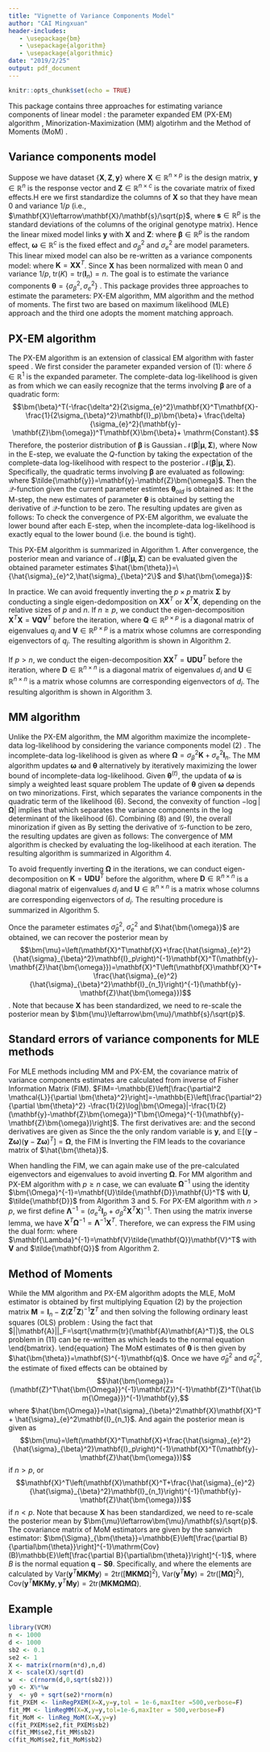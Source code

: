 ```yaml
---
title: "Vignette of Variance Components Model"
author: "CAI Mingxuan"
header-includes:
   - \usepackage{bm}
   - \usepackage{algorithm}
   - \usepackage{algorithmic}
date: "2019/2/25"
output: pdf_document
---
```


```r
knitr::opts_chunk$set(echo = TRUE)
```

\def\bfX {\mathbf{X}}
\def\bfy {\mathbf{y}}
\def\bfZ {\mathbf{Z}}
\def\bfK {\mathbf{K}}
\def\bfI {\mathbf{I}}
\def\bfs {\mathbf{s}}
\def\bfomega {\bm{\omega}}
\def\hbfomega {\hat{\bm{\omega}}}
\def\hbfomega {\hat{\bfomega}}
\def\sigb {\sigma_{\beta}^2}
\def\sige {\sigma_{e}^2}
\def\hsigb {\hat{\sigma}_{\beta}^2}
\def\hsige {\hat{\sigma}_{e}^2}
\def\bfbeta {\bm{\beta}}
\def\bftheta {\bm{\theta}}
\def\hbftheta {\hat{\bftheta}}
\def\bfthetaold {\bm{\theta}_{old}}
\def\bfSig {\bm{\Sigma}}
\def\bfmu {\bm{\mu}}
\def\tr {\mathrm{tr}}
\def\tbfy {\tilde{\bfy}}
\def\Var {\mathrm{Var}}
\def\bfomegat {\bfomega^{(t)}}
\def\siget {(\sigma_{e}^{(t)})^2}
\def\sigbt {(\sigma_{\beta}^{(t)})^2}
\def\bfOmega {\bm{\Omega}}
\def\hbfOmega {\hat{\bm{\Omega}}}
\def\bfOmegat {\bfOmega^{(t)}}
\def\bfM {\mathbf{M}}
\def\bfS {\mathbf{S}}
\def\bfq {\mathbf{q}}
\def\bfSigtheta {\bfSig_{\bftheta}}
\def\Cov {\mathrm{Cov}}
\def\bfU {\mathbf{U}}
\def\bfD {\mathbf{D}}
\def\tbfD {\tilde{\mathbf{D}}}
\def\td {\tilde{d}}
\def\bfV {\mathbf{V}}
\def\bfQ {\mathbf{Q}}
\def\tbfQ {\tilde{\mathbf{Q}}}
\def\tq {\tilde{q}}
\def\bfLam {\mathbf{\Lambda}}
\def\bbfZ {\bar{\mathbf{Z}}}
\def\bbfy {\bar{\bfy}}

This package contains three approaches for estimating variance components of linear model \cite{Jiang2016}: the parameter expanded EM (PX-EM) algorithm \cite{Liu1998,Foulley2000}, Minorization-Maximization (MM) algotirhm \cite{Zhou2018} and the Method of Moments (MoM) \cite{Wu2018}.

## Variance components model

Suppose we have dataset $\{\bfX,\bfZ,\bfy\}$ where $\bfX\in\mathbb{R}^{n\times p}$ is the design matrix, $\bfy\in\mathbb{R}^{n}$ is the response vector and $\bfZ\in\mathbb{R}^{n\times c}$ is the covariate matrix of fixed effects.H ere we first standardize the columns of $\bfX$ so that they have mean $0$ and variance $1/p$ (i.e., $\bfX\leftarrow\bfX/\bfs/\sqrt{p}$, where $\bfs\in\mathbb{R}^{p}$ is the standard deviations of the columns of the original genotype matrix). Hence the linear mixed model links $\bfy$ with $\bfX$ and $\bfZ$:
\begin{equation}
\bfy = \bfZ\bfomega+\bfX\bfbeta+\mathbf{e},\ \ \bfbeta\sim\mathcal{N}(0,\sigb\mathbf{I}_p),\ \  \mathbf{e}\sim\mathcal{N}(0,\sige\mathbf{I}_n),
\end{equation}
where $\bfbeta\in\mathbb{R}^p$ is the random effect, $\bfomega\in\mathbb{R}^{c}$ is the fixed effect and $\sigb$ and $\sige$ are model parameters. This linear mixed model can also be re-written as a variance components model:
\begin{equation}
\bfy = \mathcal{N}(\bfZ\bfomega,\sigb\bfK+\sige\mathbf{I}_n),
\end{equation}
where $\bfK=\bfX\bfX^T$. Since $\bfX$ has been normalized with mean $0$ and variance $1/p$, $\tr(K)=\tr(\mathbf{I}_n)=n$. The goal is to estimate the variance components $\bftheta=\{\sigb,\sige\}$ \cite{Jiang2016}. This package provides three approaches to estimate the parameters: PX-EM algorithm, MM algorithm and the method of moments. The first two are based on maximum likelihood (MLE) approach and the third one adopts the moment matching approach.


## PX-EM algorithm
The PX-EM algorithm is an extension of classical EM algorithm with faster speed \cite{Liu1998,Foulley2000}. We first consider the parameter expanded version of (1):
\begin{equation*}
\bfy = \bfZ\bfomega + \delta\bfX\bfbeta + \mathbf{e},
\end{equation*}
where $\delta\in\mathbb{R}^1$ is the expanded parameter. The complete-data log-likelihood is given as
\begin{align}
\begin{split}
&\mathcal{L}=\log \Pr(\bfy,\bfbeta|\bftheta;\bfZ,\bfX)\\
=&-\frac{n}{2}\log(2\pi\sige) - \frac{1}{2\sige}||\bfy-\bfZ\bfomega - \delta\bfX\bfbeta||^2\\
&-\frac{p}{2}\log(2\pi\sigb) - \frac{1}{2\sigb}||\bfbeta||^2,
\end{split}
\end{align}
from which we can easily recognize that the terms involving $\bfbeta$ are of a quadratic form:
$$\bfbeta^T(-\frac{\delta^2}{2\sige}\bfX^T\bfX-\frac{1}{2\sigb}\mathbf{I}_p)\bfbeta + \frac{\delta}{\sige}(\bfy-\bfZ\bfomega)^T\bfX\bfbeta + \mathrm{Constant}.$$
Therefore, the posterior distribution of $\bfbeta$ is Gaussian $\mathcal{N}(\bfbeta|\bfmu,\bfSig)$, where 
\begin{align}
\begin{split}
&\bfSig^{-1} = \frac{\delta^2}{\sige}\bfX^T\bfX + \frac{1}{\sigb}\mathbf{I}_p,\\
&\bfmu = (\frac{\delta^2}{\sige}\bfX^T\bfX + \frac{1}{\sigb}\mathbf{I}_p)^{-1}\frac{\delta}{\sige}\bfX^T(\bfy-\bfZ\bfomega).
\end{split}\nonumber
\end{align}
Now in the E-step, we evaluate the $Q$-function by taking the expectation of the complete-data log-likelihood with respect to the posterior $\mathcal{N}(\bfbeta|\bfmu,\bfSig)$. Specifically, the quadratic terms involving $\bfbeta$ are evaluated as following:
\begin{align}
\begin{split}
	\mathbb{E}[||\tbfy - \delta\bfX\bfbeta||^2] &= \mathbb{E}[\tbfy^T\tbfy - 2\delta\tbfy^T\bfX\bfbeta + \delta^2\bfbeta^T\bfX^T\bfX\bfbeta]\\
	&= \tbfy^T\tbfy - 2\delta\tbfy^T\bfX\bfmu + \delta^2\bfmu^T\bfX^T\bfX\bfmu + \delta^2\tr(\bfX^T\bfX\bfSig),\\
	\mathbb{E}[||\bfbeta||^2] &= \bfmu^T\bfmu + \tr(\bfSig),
\end{split}\nonumber
\end{align}
where $\tbfy=\bfy-\bfZ\bfomega$. Then the $\mathcal{Q}$-function given the current parameter estimtes $\bfthetaold$ is obtained as:
\begin{align}
\begin{split}
	\mathcal{Q}(\bftheta|\bfthetaold) =& -\frac{n}{2}\log(2\pi\sige) - \frac{p}{2}\log(2\pi\sigb)\\
	& - \frac{1}{2\sige}||\bfy-\bfZ\bfomega - \delta\bfX\bfmu||^2 - \frac{1}{2\sigb}\bfmu^T\bfmu\\
	& - \tr\left(\left(\frac{\delta^2}{2\sige}\bfX^T\bfX + \frac{1}{2\sigb}\mathbf{I}_{p}\right)\bfSig\right).
\end{split}
\end{align}
It the M-step, the new estimates of parameter $\bftheta$ is obtained by setting the derivative of $\mathcal{Q}$-function to be zero. The resulting updates are given as follows:
\begin{align}
\begin{split}
	\delta&= \frac{(\bfy-\bfZ\bfomega)^T\bfX\bfmu}{\bfmu^T\bfX^T\bfX\bfmu + \tr(\bfX^T\bfX\bfSig)},\\
	\bfomega&= (\bfZ^T\bfZ)^{-1}\bfZ^T(\bfy-\delta\bfX\bfmu),\\
	\sige&= \frac{1}{n}[||\bfy-\bfZ\bfomega - \delta\bfX\bfmu||^2+\delta^2\tr(\bfX^T\bfX\bfSig)],\\
	\sigb&= \frac{1}{p}[\bfmu^T\bfmu + \tr(\bfSig)].
\end{split}\nonumber
\end{align}
To check the convergence of PX-EM algorithm, we evaluate the lower bound after each E-step, when the incomplete-data log-likelihood is exactly equal to the lower bound (i.e. the bound is tight).

This PX-EM algorithm is summarized in Algorithm 1. After convergence, the posterior mean and variance of $\mathcal{N}(\bfbeta|\bfmu,\bfSig)$ can be evaluated given the obtained parameter estimates $\hbftheta=\{\hsige,\hsigb\}$ and $\hbfomega$:
\begin{align}
\begin{split}
	&\bfSig^{-1} = \frac{1}{\hsige}\bfX^T\bfX+\frac{1}{\hsigb}\mathbf{I}_{p},\\
	&\bfmu = \left(\frac{1}{\hsige}\bfX^T\bfX+\frac{1}{\hsigb}\mathbf{I}_{p}\right)^{-1}\frac{1}{\hsige}\bfX^T(\bfy-\bfZ\hbfomega).
\end{split}
\end{align}


\begin{algorithm}
\caption{PX-EM algorithm for model (1)}
\begin{algorithmic}
\STATE {Initialization: Parameters are initialized by setting $\bfomega=(\bfZ^T\bfZ)^{-1}\bfZ^T\bfy$, $\sige=\sigb=\Var(y-\bfZ\bfomega)/2$}.
\REPEAT 
\STATE \textbf{E-step:} At the $t$-th iteration, evaluate the posterior $\mathcal{N}(\bfbeta|\bfmu,\bfSig)$ given the current parameter estimates $\bftheta^{(t)}=\{\siget,\sigbt\}$, $\bfomegat$ and set $\delta^{(t)}=1$: 
\begin{align}
\begin{split}
\bfSig^{-1} &= \frac{(\delta^{(t)})^{2}}{\siget}\bfX^T\bfX+\frac{1}{\sigbt}\mathbf{I}_{p},\\
\bfmu &= \left(\frac{(\delta^{(t)})^{2}}{\siget}\bfX^T\bfX+\frac{1}{\sigbt}\mathbf{I}_{p}\right)^{-1}\frac{(\delta^{(t)})^{2}}{\siget}\bfX^T(\bfy-\bfZ\bfomegat),\\
ELBO^{(t)} &= \mathcal{Q}(\bftheta^{(t)}) + \frac{1}{2}\log|2\pi\bfSig|,\mathrm{\ where\ \mathcal{Q}\ is\ defined\ in\ Equation (4).}
\end{split}\nonumber
\end{align}
\STATE \textbf{M-step:} Update the model parameters by 
\begin{align}
\begin{split}
	\delta^{(t+1)}&= \frac{(\bfy-\bfZ\bfomegat)^T\bfX\bfmu}{\bfmu^T\bfX^T\bfX\bfmu + \tr(\bfX^T\bfX\bfSig)},\\
	\bfomega^{(t+1)}&= (\bfZ^T\bfZ)^{-1}\bfZ^T(\bfy-\delta\bfX\bfmu),\\
	(\sigma_{e}^{(t+1)})^2&= \frac{1}{n_r}[||\bfy-\bfZ\bfomegat - \delta\bfX\bfmu||^2+\delta^2\tr(\bfX^T\bfX\bfSig)],\\
	(\sigma_{\beta}^{(t+1)})^2&= \frac{1}{p}[\bfmu^T\bfmu + \tr(\bfSig)].
\end{split}\nonumber
\end{align}
\STATE \textbf{Reduction-step:} Rescale $(\sigma_{\beta}^{(t+1)})^2=(\delta^{(t+1)})^2(\sigma_{\beta}^{(t+1)})^2$ and reset $\delta^{(t+1)}=1$.
\UNTIL{the incomplete-data log-likelihood ($ELBO^{(t)}$) stop increasing or maximum iteration reached}
\end{algorithmic}
\end{algorithm}

In practice. We can avoid frequently inverting the $p\times p$ matrix $\bfSig$ by conducting a single eigen-dedomposition on $\bfX\bfX^T$ or $\bfX^T\bfX$, depending on the relative sizes of $p$ and $n$. If $n\geq p$, we conduct the eigen-decomposition $\bfX^T\bfX=\bfV\bfQ\bfV^T$ before the iteration, where $\bfQ\in\mathbb{R}^{p\times p}$ is a diagonal matrix of eigenvalues $q_j$ and $\bfV\in\mathbb{R}^{p\times p}$ is a matrix whose columns are corresponding eigenvectors of $q_j$. The resulting algorithm is shown in Algorithm 2.

\begin{algorithm}
\caption{PX-EM algorithm for model (1) when $n\geq p$}
\begin{algorithmic}
\STATE {Initialization: $\bfomega=(\bfZ^T\bfZ)^{-1}\bfZ^T\bfy$, $\sige=\sigb=\Var(y-\bfZ\bfomega)/2$; conduct eigen-deomposition $\bfX^T\bfX=\bfV\bfQ\bfV^T$}.
\REPEAT 
\STATE \textbf{E-step:} At the $t$-th iteration, evaluate the posterior $\mathcal{N}(\bfbeta|\bfmu,\bfSig)$ given the current parameter estimates $\bftheta^{(t)}=\{\siget,\sigbt\}$, $\bfomegat$ and set $\delta^{(t)}=1$: 
\begin{align}
\begin{split}
\tq_j& = q_j/\siget + 1/\sigbt,\ \mathrm{diag}(\tbfQ)=\tq=[\tq_1,...\tq_p]\\
\bfmu &= \frac{1}{\siget}\bfV[\bfV^T\bfX^T(\bfy-\bfZ\bfomegat)\odot1/\tq]\\
ELBO^{(t)} &= -\frac{n}{2}\log(2\pi\siget) - \frac{p}{2}\log(2\pi\sigbt) - \frac{1}{2\siget}||\bfy-\bfZ\bfomegat - \delta\bfX\bfmu||^2\\
	& - \frac{1}{2\sigbt}\bfmu^T\bfmu - \frac{1}{2}\sum_j^p\log\tq_j.
\end{split}\nonumber
\end{align}
\STATE \textbf{M-step:} Update the model parameters by 
\begin{align}
\begin{split}
	\delta^{(t+1)}&= \frac{(\bfy-\bfZ\bfomegat)^T\bfX\bfmu}{\bfmu^T\bfX^T\bfX\bfmu + \sum_j^pq_j/\tq_j},\\
	\bfomega^{(t+1)}&= (\bfZ^T\bfZ)^{-1}\bfZ^T(\bfy-\delta\bfX\bfmu),\\
	(\sigma_{e}^{(t+1)})^2&= \frac{1}{n_r}[||\bfy-\bfZ\bfomegat - \delta\bfX\bfmu||^2+\delta^2\sum_j^pq_j/\tq_j],\\
	(\sigma_{\beta}^{(t+1)})^2&= \frac{1}{p}[\bfmu^T\bfmu + \sum_j^p1/\tq_j].
\end{split}\nonumber
\end{align}
\STATE \textbf{Reduction-step:} Rescale $(\sigma_{\beta}^{(t+1)})^2=(\delta^{(t+1)})^2(\sigma_{\beta}^{(t+1)})^2$ and reset $\delta^{(t+1)}=1$.
\UNTIL{the incomplete-data log-likelihood ($ELBO^{(t)}$) stop increasing or maximum iteration reached}
\end{algorithmic}
\end{algorithm}

If $p> n$, we conduct the eigen-decomposition $\bfX\bfX^T=\bfU\bfD\bfU^T$ before the iteration, where $\bfD\in\mathbb{R}^{n\times n}$ is a diagonal matrix of eigenvalues $d_i$ and $\bfU\in\mathbb{R}^{n\times n}$ is a matrix whose columns are corresponding eigenvectors of $d_i$. The resulting algorithm is shown in Algorithm 3.

\begin{algorithm}
\caption{PX-EM algorithm for model (1) when $p> n$}
\begin{algorithmic}
\STATE {Initialization: $\bfomega=(\bfZ^T\bfZ)^{-1}\bfZ^T\bfy$, $\sige=\sigb=\Var(y-\bfZ\bfomega)/2$; conduct eigen-deomposition $\bfX\bfX^T=\bfU\bfD\bfU^T$}.
\REPEAT 
\STATE \textbf{E-step:} At the $t$-th iteration, evaluate the posterior $\mathcal{N}(\bfbeta|\bfmu,\bfSig)$ given the current parameter estimates $\bftheta^{(t)}=\{\siget,\sigbt\}$, $\bfomegat$ and set $\delta^{(t)}=1$: 
\begin{align}
\begin{split}
\td_i& = d_i/\siget + 1/\sigbt,\ \mathrm{diag}(\tbfD)=\td=[\td_i,...\td_n]\\
\bfmu &= \frac{1}{\siget}\bfX^T\bfU[\bfU^T(\bfy-\bfZ\bfomegat)\odot1/\td]\\
ELBO^{(t)} &= -\frac{n}{2}\log(2\pi\siget) - \frac{p}{2}\log(2\pi\sigbt) - \frac{1}{2\siget}||\bfy-\bfZ\bfomegat - \delta\bfX\bfmu||^2\\
	& - \frac{1}{2\sigbt}\bfmu^T\bfmu - \frac{1}{2}\sum_i^n\log\td_i + \frac{p-n}{2}\log\sigbt.
\end{split}\nonumber
\end{align}
\STATE \textbf{M-step:} Update the model parameters by 
\begin{align}
\begin{split}
	\delta^{(t+1)}&= \frac{(\bfy-\bfZ\bfomegat)^T\bfX\bfmu}{\bfmu^T\bfX^T\bfX\bfmu + \sum_i^nd_i/\td_i},\\
	\bfomega^{(t+1)}&= (\bfZ^T\bfZ)^{-1}\bfZ^T(\bfy-\delta\bfX\bfmu),\\
	(\sigma_{e}^{(t+1)})^2&= \frac{1}{n_r}[||\bfy-\bfZ\bfomegat - \delta\bfX\bfmu||^2+\delta^2\sum_i^nd_i/\td_i],\\
	(\sigma_{\beta}^{(t+1)})^2&= \frac{1}{p}[\bfmu^T\bfmu + \sum_i^n1/\td_i + (n-p)\sigbt].
\end{split}\nonumber
\end{align}
\STATE \textbf{Reduction-step:} Rescale $(\sigma_{\beta}^{(t+1)})^2=(\delta^{(t+1)})^2(\sigma_{\beta}^{(t+1)})^2$ and reset $\delta^{(t+1)}=1$.
\UNTIL{the incomplete-data log-likelihood ($ELBO^{(t)}$) stop increasing or maximum iteration reached}
\end{algorithmic}
\end{algorithm}

## MM algorithm
Unlike the PX-EM algorithm, the MM algorithm maximize the incomplete-data log-likelihood by considering the variance components model (2) \cite{Zhou2018}. The incomplete-data log-likelihood is given as
\begin{equation}
\log\Pr(\bfy|\bftheta;\bfZ,\bfK)=-\frac{1}{2}\log|\bfOmega| - \frac{1}{2}(\bfy-\bfZ\bfomega)^T\bfOmega(\bfy-\bfZ\bfomega),
\end{equation}
where $\bfOmega=\sigb\bfK+\sige\mathbf{I}_n$. The MM algorithm updates $\bfomega$ and $\bftheta$ alternatively by iteratively maximizing the lower bound of incomplete-data log-likelihood. Given $\bftheta^{(t)}$, the updata of $\bfomega$ is simply a weighted least square problem
\begin{equation}
\bfomegat = (\bfZ^T(\bfOmegat)^{-1}\bfZ)^{-1}\bfZ^T(\bfOmega^{(t)})^{-1}\bfy.
\end{equation}
The update of $\bftheta$ given $\bfomega$ depends on two minorizations. First, 
\begin{equation}
-(\bfy-\bfZ\bfomega)^T(\bfOmegat)^{-1}(\frac{(\sigma_{\beta}^{(t)})^4}{\sigb}\bfK+\frac{(\sigma_{e}^{(t)})^4}{\sige})(\bfOmegat)^{-1}(\bfy-\bfZ\bfomega)\leq - \frac{1}{2}(\bfy-\bfZ\bfomega)^T\bfOmega(\bfy-\bfZ\bfomega),
\end{equation}
which separates the variance components in the quadratic term of the likelihood (6). Second, the convexity of function $-\log|\bfOmega|$ implies that
\begin{equation}
-\log|\bfOmegat| - \tr((\bfOmegat)^{-1}(\bfOmega-\bfOmegat))\leq-\frac{1}{2}\log|\bfOmega|,
\end{equation}
which separates the variance components in the log determinant of the likelihood (6). Combining (8) and (9), the overall minorization if given as
\begin{align}
\begin{split}
&\mathcal{G}(\bftheta|\bfthetaold)\\
=& - \log|\bfOmegat|-\frac{1}{2}\tr((\bfOmegat)^{-1}\bfOmega) - \frac{1}{2}(\bfy-\bfZ\bfomegat)^T(\bfOmegat)^{-1}(\frac{(\sigma_{\beta}^{(t)})^4}{\sigb}\bfK+\frac{(\sigma_{e}^{(t)})^4}{\sige})(\bfOmegat)^{-1}(\bfy-\bfZ\bfomegat)\\
=&- \log|\bfOmegat|-\frac{\sigb}{2}\tr((\bfOmegat)^{-1}\bfK) - \frac{1}{2}\frac{(\sigma_{\beta}^{(t)})^4}{\sigb}(\bfy-\bfZ\bfomegat)^T(\bfOmegat)^{-1}\bfK(\bfOmegat)^{-1}(\bfy-\bfZ\bfomegat) \\
& -\frac{\sige}{2}\tr((\bfOmegat)^{-1}) - \frac{1}{2}\frac{(\sigma_{e}^{(t)})^4}{\sige}(\bfy-\bfZ\bfomegat)^T(\bfOmegat)^{-2}(\bfy-\bfZ\bfomegat).
\end{split}
\end{align}
By setting the derivative of $\mathcal{G}$-function to be zero, the resulting updates are given as follows:
\begin{align}
\begin{split}
(\sigma_{\beta}^{(t+1)})^2 &= \sigbt\sqrt{\frac{(\bfy-\bfZ\bfomegat)^T(\bfOmegat)^{-1}\bfK(\bfOmegat)^{-1}(\bfy-\bfZ\bfomegat)}{\tr((\bfOmegat)^{-1}\bfK)}}\\
(\sigma_e^{(t+1)})^2 &= \siget\sqrt{\frac{(\bfy-\bfZ\bfomegat)^T(\bfOmegat)^{-2}(\bfy-\bfZ\bfomegat)}{\tr((\bfOmegat)^{-1})}}.
\end{split}\nonumber
\end{align}
The convergence of MM algorithm is checked by evaluating the log-likelihood at each iteration. The resulting algorithm is summarized in Algorithm 4.

\begin{algorithm}
\caption{MM algorithm for model (2)}
\begin{algorithmic}
\STATE {Initialization: Parameters are initialized by setting $\bfomega=(\bfZ^T\bfZ)^{-1}\bfZ^T\bfy$, $\sige=\sigb=\Var(y-\bfZ\bfomega)/2$}.
\REPEAT 
\STATE 
\begin{align}
\begin{split}
\bfOmegat &= (\sigma_{\beta}^{(t)})^2\bfK+(\sigma_e^{(t+1)})^2\mathbf{I}_n,\\
\bfomegat &= (\bfZ^T(\bfOmegat)^{-1}\bfZ)^{-1}\bfZ^T(\bfOmega^{(t)})^{-1}\bfy,\\
\mathrm{evaluate}&\ \mathcal{L}^{(t)}(\bfOmegat,\bfomegat)\ \mathrm{from\ Equation\ (6)}, \\
(\sigma_{\beta}^{(t+1)})^2 &= \sigbt\sqrt{\frac{(\bfy-\bfZ\bfomegat)^T(\bfOmegat)^{-1}\bfK(\bfOmegat)^{-1}(\bfy-\bfZ\bfomegat)}{\tr((\bfOmegat)^{-1}\bfK)}},\\
(\sigma_e^{(t+1)})^2 &= \siget\sqrt{\frac{(\bfy-\bfZ\bfomegat)^T(\bfOmegat)^{-2}(\bfy-\bfZ\bfomegat)}{\tr((\bfOmegat)^{-1})}}.
\end{split}\nonumber
\end{align}
\UNTIL{the incomplete-data log-likelihood ($\mathcal{L}^{(t)}$) stop increasing or maximum iteration reached}
\end{algorithmic}
\end{algorithm}

To avoid frequently inverting $\bfOmega$ in the iterations, we can conduct eigen-decomposition on $\bfK=\bfU\bfD\bfU^T$ before the algorithm, where $\bfD\in\mathbb{R}^{n\times n}$ is a diagonal matrix of eigenvalues $d_i$ and $\bfU\in\mathbb{R}^{n\times n}$ is a matrix whose columns are corresponding eigenvectors of $d_i$. The resulting procedure is summarized in Algorithm 5.

Once the parameter estimates $\hsigb$, $\hsige$ and $\hbfomega$ are obtained, we can recover the posterior mean by$$\bfmu=\left(\bfX^T\bfX+\frac{\hsige}{\hsigb}\bfI_p\right)^{-1}\bfX^T(\bfy-\bfZ\hbfomega)=\bfX^T\left(\bfX\bfX^T+\frac{\hsige}{\hsigb}\bfI_{n_1}\right)^{-1}(\bfy-\bfZ\hbfomega)$$. Note that because $\bfX$ has been standardized, we need to re-scale the posterior mean by $\bfmu\leftarrow\bfmu/\bfs/\sqrt{p}$.

\begin{algorithm}
\caption{Efficient MM algorithm for model (2)}
\begin{algorithmic}
\STATE {Initialization: $\bfK=\bfU\bfD\bfU^T$, $\bbfZ=\bfU^T\bfZ$, $\bbfy=\bfU^T\bfy$, $\bfomega=(\bbfZ^T\bbfZ)^{-1}\bbfZ^T\bbfy$, $\sige=\sigb=\Var(y-\bfZ\bfomega)/2$}.
\REPEAT 
\STATE 
\begin{align}
\begin{split}
\td_i& = d_i/\siget + 1/\sigbt,\ \mathrm{diag}(\tbfD)=\td=[\td_i,...\td_n]\\
\bfomegat &= (\bbfZ^T\tbfD\bbfZ)^{-1}\bbfZ^T(\bbfy\odot\td),\\
\mathcal{L}^{(t)}(\bfOmegat,\bfomegat) &= -\frac{1}{2}\sum_i^n\log\td_i-\frac{n}{2}\log\sigb-\frac{n}{2}\log\sige-\frac{n}{2}\log 2\pi - \frac{1}{2}\sum_i^n[(\bbfy_i-\bbfZ_i^T\bfomegat)^2/\td_i]\\
(\sigma_{\beta}^{(t+1)})^2 &= \frac{\sigma_\beta^{(t)}}{\sigma_e^{(t)}}\sqrt{\frac{\sum_i^n[(\bbfy_i-\bbfZ_i^T\bfomegat)^2d_i/\td_i^2]}{\sum_i^nd_i/\td_i}},\\
(\sigma_e^{(t+1)})^2 &= \frac{\sigma_e^{(t)}}{\sigma_\beta^{(t)}}\sqrt{\frac{\sum_i^n[(\bbfy_i-\bbfZ_i^T\bfomegat)^2/\td_i^2]}{\sum_i^n1/\td_i}}.
\end{split}\nonumber
\end{align}
\UNTIL{the incomplete-data log-likelihood ($\mathcal{L}^{(t)}$) stop increasing or maximum iteration reached}
\end{algorithmic}
\end{algorithm}

## Standard errors of variance components for MLE methods
For MLE methods including MM and PX-EM, the covariance matrix of variance components estimates are calculated from inverse of Fisher Information Matrix (FIM). $FIM=-\mathbb{E}\left[\frac{\partial^2 \mathcal{L}}{\partial \bftheta^2}\right]=-\mathbb{E}\left[\frac{\partial^2}{\partial \bftheta^2} -\frac{1}{2}\log|\bfOmega|-\frac{1}{2}(\bfy-\bfZ\bfomega)^T\bfOmega^{-1}(\bfy-\bfZ\bfomega)\right]$. The first derivatives are: 
\begin{align}
\begin{split}
\frac{\partial\mathcal{L}}{\partial\sigma_g^2}&=\frac{1}{2}\tr\left[-\bfOmega^{-1}\bfK+(\bfy-\bfZ\bfomega)^T\bfOmega^{-1}\bfK\bfOmega^{-1}(\bfy-\bfZ\bfomega)\right],\\
\frac{\partial\mathcal{L}}{\partial\sigma_e^2}&=\frac{1}{2}\tr\left[-\bfOmega^{-1}+(\bfy-\bfZ\bfomega)^T\bfOmega^{-2}(\bfy-\bfZ\bfomega)\right];
\end{split}\nonumber
\end{align}
and the second derivatives are given as
\begin{align}
\begin{split}
\frac{\partial^2\mathcal{L}}{\partial(\sigma_g^2)^2}&=\frac{1}{2}\tr\left[(\bfOmega^{-1}\bfK)^2-2(\bfOmega^{-1}\bfK)^2\bfOmega^{-1}(\bfy-\bfZ\bfomega)(\bfy-\bfZ\bfomega)^T\right],\\
\frac{\partial^2\mathcal{L}}{\partial(\sigma_e^2)^2}&=\frac{1}{2}\tr\left[\bfOmega^{-2}-2\bfOmega^{-3}(\bfy-\bfZ\bfomega)(\bfy-\bfZ\bfomega)^T\right],\\
\frac{\partial^2\mathcal{L}}{\partial\sigma_g^2\partial\sigma_e^2}&=\frac{1}{2}\tr\left[\bfOmega^{-1}\bfK\bfOmega^{-1}-(\bfOmega^{-1}\bfK\bfOmega^{-2}+\bfOmega^{-2}\bfK\bfOmega^{-1})(\bfy-\bfZ\bfomega)(\bfy-\bfZ\bfomega)^T\right].
\end{split}\nonumber
\end{align}
Since the the only random variable is $\bfy$, and $\mathbb{E}[(\bfy-\bfZ\bfomega)(\bfy-\bfZ\bfomega)^T]=\bfOmega$, the FIM is 
\begin{align}
\begin{split}
FIM=&-\frac{1}{2}\begin{bmatrix} \tr[(\bfOmega^{-1}\bfK)^2]-2\tr[(\bfOmega^{-1}\bfK)^2] & \tr(\bfOmega^{-1}\bfK\bfOmega^{-1})-2\tr(\bfOmega^{-1}\bfK\bfOmega^{-1})\\ \cdot & \tr[\bfOmega^{-2}]-2\tr[\bfOmega^{-2}] \end{bmatrix}\\
=&\frac{1}{2}\begin{bmatrix} \tr[(\bfOmega^{-1}\bfK)^2] & \tr(\bfOmega^{-1}\bfK\bfOmega^{-1})\\ \cdot & \tr[\bfOmega^{-2}] \end{bmatrix}.
\end{split}\nonumber
\end{align}
Inverting the FIM leads to the covariance matrix of $\hbftheta$.

When handling the FIM, we can again make use of the pre-calculated eigenvectors and eigenvalues to avoid inverting $\bfOmega$. For MM algorithm and PX-EM algorithm with $p\geq n$ case, we can evaluate $\bfOmega^{-1}$ using the identity $\bfOmega^{-1}=\bfU\tbfD\bfU^T$ with $\bfU$, $\tbfD$ from Algorithm 3 and 5. For PX-EM algorithm with $n>p$, we first define $\bfLam^{-1}=(\sige\mathbf{I}_p + \sigb\bfX^T\bfX)^{-1}$. Then using the matrix inverse lemma, we have $\bfX^T\bfOmega^{-1}=\bfLam^{-1}\bfX^T$. Therefore, we can express the FIM using the dual form:
\begin{align}
\begin{split}
  \tr[(\bfOmega^{-1}\bfK)^2]=&\tr(\bfOmega^{-1}\bfX\bfX^T\bfOmega^{-1}\bfX\bfX^T)=\tr(\bfLam^{-1}\bfX^T\bfX\bfLam^{-1}\bfX^T\bfX)\\
  \tr[\bfOmega^{-1}\bfK\bfOmega^{-1}]=&\tr[\bfOmega^{-1}\bfX\bfX^T\bfOmega^{-1}]=\tr(\bfLam^{-2}\bfX^T\bfX)\\
  \tr[\bfOmega^{-2}]=&n(\frac{1}{\sige})^2 - 2\frac{\sigb}{(\sige)^2}\tr[\bfLam^{-1}\bfX^T\bfX] + (\frac{\sigb}{\sige})^2\tr[\bfLam^{-1}\bfX^T\bfX\bfLam^{-1}\bfX^T\bfX],
\end{split}\nonumber
\end{align}
where $\bfLam^{-1}=\bfV\tbfQ\bfV^T$ with $\bfV$ and $\tbfQ$ from Algorithm 2.


## Method of Moments
While the MM algorithm and PX-EM algorithm adopts the MLE, MoM estimator is obtained by first multiplying Equation (2) by the projection matrix $\bfM=\mathbf{I}_{n}-\bfZ(\bfZ^T\bfZ)^{-1}\bfZ^T$ and then solving the following ordinary least squares (OLS) problem \cite{Wu2018}:
\begin{equation}
argmin_{\sigb,\sige}||(\bfM\bfy)(\bfM\bfy)^T-(\sigb\bfM\bfK\bfM+\sige\bfM)||_F^2.
\end{equation}
Using the fact that $||\mathbf{A}||_F=\sqrt{\tr(\mathbf{A}\mathbf{A}^T)}$, the OLS problem in (11) can be re-written as
\begin{equation*}
argmin_{\sigb,\sige}\tr[((\bfM\bfy)(\bfM\bfy)^T-(\sigb\bfM\bfK\bfM+\sige\bfM))((\bfM\bfy)(\bfM\bfy)^T-(\sigb\bfM\bfK\bfM+\sige\bfM))^T],
\end{equation*}
which leads to the normal equation
\begin{equation}
	\bfS\bftheta=\bfq, 
\end{equation}
\begin{equation}
	\mathrm{with}\ \bfS = 
	\begin{bmatrix}
		 \tr(\bfM\bfK\bfM\bfK) & \tr(\bfM\bfK)\\
		\tr(\bfM\bfK) & n-c
		
	\end{bmatrix},\ 
	\bftheta=
	\begin{bmatrix}
		\sigb\\
		\sige
	\end{bmatrix},\ 
	\bfq=
	\begin{bmatrix}
		\bfy^T\bfM\bfK\bfM\bfy\\
		\bfy^T\bfM\bfy
	\end{bmatrix}. \nonumber
\end{equation}
The MoM estimates of $\bftheta$ is then given by $\hbftheta=\bfS^{-1}\bfq$. Once we have $\hsigb$ and $\hsige$, the estimate of fixed effects can be obtained by $$\hbfomega=(\bfZ^T\hbfOmega^{-1}\bfZ)^{-1}\bfZ^T(\hbfOmega)^{-1}\bfy,$$
where $\hbfOmega=\hsigb\bfX\bfX^T + \hsige\bfI_{n_1}$. And again the posterior mean is given as $$\bfmu=\left(\bfX^T\bfX+\frac{\hsige}{\hsigb}\bfI_p\right)^{-1}\bfX^T(\bfy-\bfZ\hbfomega)$$
if $n>p$, or $$\bfX^T\left(\bfX\bfX^T+\frac{\hsige}{\hsigb}\bfI_{n_1}\right)^{-1}(\bfy-\bfZ\hbfomega)$$ if $n<p$. Note that because $\bfX$ has been standardized, we need to re-scale the posterior mean by $\bfmu\leftarrow\bfmu/\bfs/\sqrt{p}$.
The covariance matrix of MoM estimators are given by the sanwich estimator: $\bfSigtheta=\mathbb{E}\left[\frac{\partial B}{\partial\bftheta}\right]^{-1}\Cov(B)\mathbb{E}\left[\frac{\partial B}{\partial\bftheta}\right]^{-1}$, where $B$ is the normal equation $\bfq-\bfS\bftheta$. Specifically,
\begin{equation}
\mathbb{E}\left[\frac{\partial B}{\partial\theta}\right]^{-1}=\bfS^{-1},
\end{equation}
and
\begin{equation}
\Cov(B)=\Cov(\begin{bmatrix} \bfy^T\bfM\bfK\bfM\bfy\\\bfy^T\bfM\bfy\end{bmatrix})=\begin{bmatrix} \Var(\bfy^T\bfM\bfK\bfM\bfy) & \Cov(\bfy^T\bfM\bfK\bfM\bfy,\bfy^T\bfM\bfy)\\\Cov(\bfy^T\bfM\bfK\bfM\bfy,\bfy^T\bfM\bfK\bfM\bfy) & \Var(\bfy^T\bfM\bfy)\end{bmatrix},
\end{equation}
where the elements are calculated by $\Var(\bfy^T\bfM\bfK\bfM\bfy)=2\tr([\bfM\bfK\bfM\bfOmega]^2)$, $\Var(\bfy^T\bfM\bfy)=2\tr([\bfM\bfOmega]^2)$, $\Cov(\bfy^T\bfM\bfK\bfM\bfy,\bfy^T\bfM\bfy)=2\tr(\bfM\bfK\bfM\bfOmega\bfM\bfOmega)$. 

## Example
```r
library(VCM)
n <- 1000
d <- 1000
sb2 <- 0.1
se2 <- 1
X <- matrix(rnorm(n*d),n,d)
X <- scale(X)/sqrt(d)
w  <- c(rnorm(d,0,sqrt(sb2)))
y0 <- X%*%w
y  <- y0 + sqrt(se2)*rnorm(n)
fit_PXEM <- linRegPXEM(X=X,y=y,tol = 1e-6,maxIter =500,verbose=F)
fit_MM <- linRegMM(X=X,y=y,tol=1e-6,maxIter = 500,verbose=F)
fit_MoM <- linReg_MoM(X=X,y=y)
c(fit_PXEM$se2,fit_PXEM$sb2)
c(fit_MM$se2,fit_MM$sb2)
c(fit_MoM$se2,fit_MoM$sb2)
```

\begin{thebibliography}{77}     

\small       

\bibitem{Jiang2016} Jiang, J., Li, C., Paul, D., Yang, C., \& Zhao, H. (2016). On high-dimensional misspecified mixed model analysis in genome-wide association study. \textit{The Annals of Statistics}, 44(5), 2127-2160.

\bibitem{Liu1998} Liu, C., Rubin, D. B., \& Wu, Y. N. (1998). Parameter expansion to accelerate EM: the PX-EM algorithm. \textit{Biometrika}, 85(4), 755-770.

\bibitem{Foulley2000} Foulley, J. L., \& Van Dyk, D. A. (2000). The PX-EM algorithm for fast stable fitting of Henderson's mixed model. \textit{Genetics Selection Evolution}, 32(2), 143.

\bibitem{Zhou2018} Zhou, H., Hu, L., Zhou, J., \& Lange, K. (2018). MM algorithms for variance components models. \textit{Journal of Computational and Graphical Statistics}, (just-accepted), 1-30.
    
\bibitem{Wu2018} Wu, Y., \& Sankararaman, S. (2018). A scalable estimator of SNP heritability for biobank-scale data. \textit{Bioinformatics}, 34(13), i187-i194.


\end{thebibliography}     

